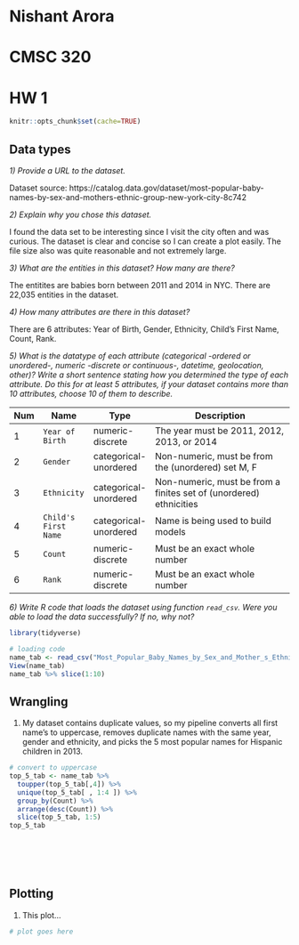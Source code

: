 # Nishant Arora
# CMSC 320
# HW 1

```r
knitr::opts_chunk$set(cache=TRUE)
```

## Data types

_1) Provide a URL to the dataset._

Dataset source: https://catalog.data.gov/dataset/most-popular-baby-names-by-sex-and-mothers-ethnic-group-new-york-city-8c742


_2) Explain why you chose this dataset._ 

I found the data set to be interesting since I visit the city often and was curious. The dataset is clear and concise so I can create a plot easily. The file size also was quite reasonable and not extremely large.


_3) What are the entities in this dataset? How many are there?_

The entitites are babies born between 2011 and 2014 in NYC. There are 22,035 entities in the dataset. 

_4) How many attributes are there in this dataset?_

There are 6 attributes: Year of Birth, Gender, Ethnicity, Child's First Name, Count, Rank.


_5) What is the datatype of each attribute (categorical -ordered or unordered-, numeric -discrete or continuous-, datetime, geolocation, other)? Write a short sentence stating how you determined the type of each attribute. Do this for at least 5 attributes, if your dataset contains more than 10 attributes, choose 10 of them to describe._

| Num |         Name         |          Type         |                            Description                             |
|-----|----------------------|-----------------------|--------------------------------------------------------------------|
|  1  |    `Year of Birth`   |    numeric-discrete   |             The year must be 2011, 2012, 2013, or 2014             |
|  2  |       `Gender`       | categorical-unordered |          Non-numeric, must be from the (unordered) set M, F        |
|  3  |      `Ethnicity`     | categorical-unordered | Non-numeric, must be from a finites set of (unordered) ethnicities |
|  4  | `Child's First Name` | categorical-unordered |                  Name is being used to build models                |
|  5  |       `Count`        |    numeric-discrete   |                    Must be an exact whole number                   |
|  6  |        `Rank`        |    numeric-discrete   |                    Must be an exact whole number                   |


_6) Write R code that loads the dataset using function `read_csv`. Were you able to load the data successfully? If no, why not?_

```r
library(tidyverse)

# loading code
name_tab <- read_csv("Most_Popular_Baby_Names_by_Sex_and_Mother_s_Ethnic_Group__New_York_City.csv")
View(name_tab)
name_tab %>% slice(1:10)
```

## Wrangling

1) My dataset contains duplicate values, so my pipeline converts all first name's to uppercase, removes duplicate names with the same year, gender and ethnicity, and picks the 5 most popular names for Hispanic children in 2013.


```r
# convert to uppercase
top_5_tab <- name_tab %>%
  toupper(top_5_tab[,4]) %>%
  unique(top_5_tab[ , 1:4 ]) %>%
  group_by(Count) %>%
  arrange(desc(Count)) %>%
  slice(top_5_tab, 1:5)
top_5_tab

  
  

  

```

## Plotting

1) This plot... 

```r
# plot goes here
```